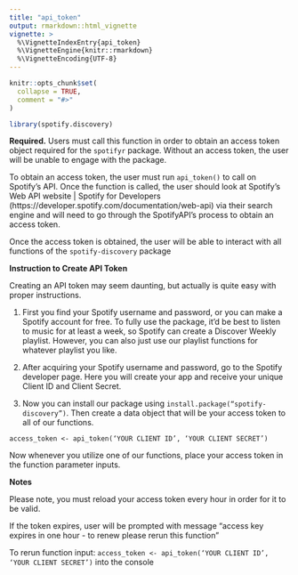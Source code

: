 ```yaml
---
title: "api_token"
output: rmarkdown::html_vignette
vignette: >
  %\VignetteIndexEntry{api_token}
  %\VignetteEngine{knitr::rmarkdown}
  %\VignetteEncoding{UTF-8}
---
```


```r
knitr::opts_chunk$set(
  collapse = TRUE,
  comment = "#>"
)
```

```r
library(spotify.discovery)
```

**Required.** Users must call this function in order to obtain an access token object required for the `spotifyr` package. Without an access token, the user will be unable to engage with the package. 

To obtain an access token, the user must run `api_token()` to call on Spotify’s API. Once the function is called, the user should look at Spotify's Web API website | Spotify for Developers (https://developer.spotify.com/documentation/web-api) via their search engine and will need to go through the SpotifyAPI’s process to obtain an access token. 

Once the access token is obtained, the user will be able to interact with all functions of the `spotify-discovery` package

**Instruction to Create API Token**

Creating an API token may seem daunting, but actually is quite easy with proper instructions. 

1. First you find your Spotify username and password, or you can make a Spotify account for free. To fully use the package, it’d be best to listen to music for at least a week, so Spotify can create a Discover Weekly playlist. However, you can also just use our playlist functions for whatever playlist you like. 

2. After acquiring your Spotify username and password, go to the Spotify developer page. Here you will create your app and receive your unique Client ID and Client Secret. 

3. Now you can install our package using `install.package(“spotify-discovery”)`. Then create a data object that will be your access token to all of our functions. 

`access_token <- api_token(‘YOUR CLIENT ID’, ‘YOUR CLIENT SECRET’)`

Now whenever you utilize one of our functions, place your access token in the function parameter inputs. 

**Notes**

Please note, you must reload your access token every hour in order for it to be valid. 

If the token expires, user will be prompted with message "access key expires in one hour - to renew please rerun this function"

To rerun function input: `access_token <- api_token(‘YOUR CLIENT ID’, ‘YOUR CLIENT SECRET’)` into the console


